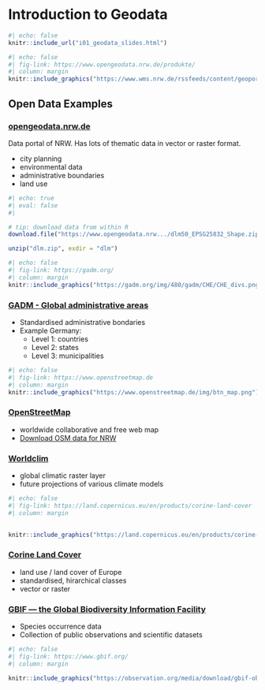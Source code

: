 # Introduction to Geodata


```r
#| echo: false
knitr::include_url("i01_geodata_slides.html")
```


```r
#| echo: false
#| fig-link: https://www.opengeodata.nrw.de/produkte/
#| column: margin
knitr::include_graphics("https://www.wms.nrw.de/rssfeeds/content/geoportal/images/komkonzepte_vorschau.PNG")
```

## Open Data Examples

### [opengeodata.nrw.de](https://www.opengeodata.nrw.de/produkte/)

Data portal of NRW. Has lots of thematic data in vector or raster format.

* city planning
* environmental data
* administrative boundaries
* land use


```r
#| echo: true
#| eval: false
#| 

# tip: download data from within R
download.file("https://www.opengeodata.nrw.../dlm50_EPSG25832_Shape.zip", destfile="dlm.zip")

unzip("dlm.zip", exdir = "dlm")
```


```r
#| echo: false
#| fig-link: https://gadm.org/
#| column: margin
knitr::include_graphics("https://gadm.org/img/480/gadm/CHE/CHE_divs.png")
```

### [GADM - Global administrative areas](https://gadm.org/)

* Standardised administrative bondaries
* Example Germany:
  * Level 1: countries
  * Level 2: states
  * Level 3: municipalities


```r
#| echo: false
#| fig-link: https://www.openstreetmap.de
#| column: margin
knitr::include_graphics("https://www.openstreetmap.de/img/btn_map.png")
```


### [OpenStreetMap](https://www.openstreetmap.de)

* worldwide collaborative and free web map
* [Download OSM data for NRW](https://download.geofabrik.de/europe/germany/nordrhein-westfalen.html)


### [Worldclim](https://www.worldclim.org/data/index.html)

* global climatic raster layer
* future projections of various climate models

```r
#| echo: false
#| fig-link: https://land.copernicus.eu/en/products/corine-land-cover
#| column: margin
 

knitr::include_graphics("https://land.copernicus.eu/en/products/corine-land-cover/@@images/image-400-7d8e8dfc63d50c9bf89ff5a7475dcd46.png")
```


### [Corine Land Cover](https://land.copernicus.eu/en/products/corine-land-cover)

* land use / land cover of Europe
* standardised, hirarchical classes
* vector or raster





### [GBIF — the Global Biodiversity Information Facility](https://www.gbif.org/)

* Species occurrence data
* Collection of public observations and scientific datasets

```r
#| echo: false
#| fig-link: https://www.gbif.org/
#| column: margin
 
knitr::include_graphics("https://observation.org/media/download/gbif-observation.org.jpg")
```





